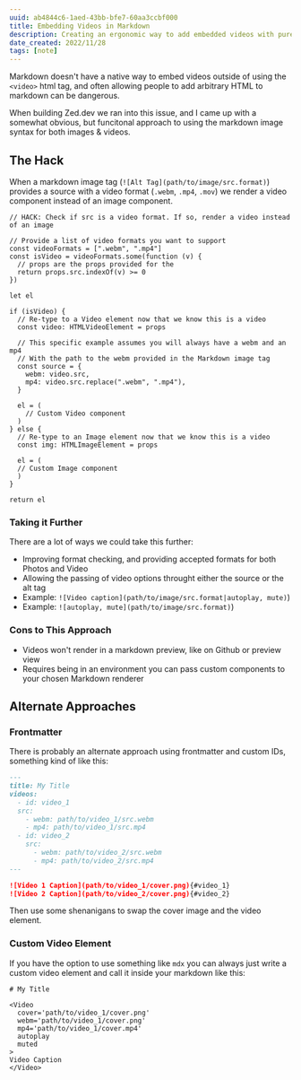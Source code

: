```yaml
---
uuid: ab4844c6-1aed-43bb-bfe7-60aa3ccbf000
title: Embedding Videos in Markdown
description: Creating an ergonomic way to add embedded videos with pure markdown inputs in a React environment.
date_created: 2022/11/28
tags: [note]
---
```


Markdown doesn't have a native way to embed videos outside of using the `<video>` html tag, and often allowing people to add arbitrary HTML to markdown can be dangerous.

When building Zed.dev we ran into this issue, and I came up with a somewhat obvious, but funcitonal approach to using the markdown image syntax for both images & videos.

## The Hack

When a markdown image tag (`![Alt Tag](path/to/image/src.format)`) provides a source with a video format (`.webm`, `.mp4`, `.mov`) we render a video component instead of an image component.

```tsx
// HACK: Check if src is a video format. If so, render a video instead of an image

// Provide a list of video formats you want to support
const videoFormats = [".webm", ".mp4"]
const isVideo = videoFormats.some(function (v) {
  // props are the props provided for the 
  return props.src.indexOf(v) >= 0
})

let el

if (isVideo) {
  // Re-type to a Video element now that we know this is a video
  const video: HTMLVideoElement = props
  
  // This specific example assumes you will always have a webm and an mp4
  // With the path to the webm provided in the Markdown image tag
  const source = {
    webm: video.src,
    mp4: video.src.replace(".webm", ".mp4"),
  }

  el = (
    // Custom Video component
  )
} else {
  // Re-type to an Image element now that we know this is a video
  const img: HTMLImageElement = props
  
  el = (
  // Custom Image component
  )
}

return el
```

### Taking it Further

There are a lot of ways we could take this further:

- Improving format checking, and providing accepted formats for both Photos and Video
- Allowing the passing of video options throught either the source or the alt tag
- Example: `![Video caption](path/to/image/src.format|autoplay, mute)`)
- Example: `![autoplay, mute](path/to/image/src.format)`)

### Cons to This Approach
- Videos won't render in a markdown preview, like on Github or preview view
- Requires being in an environment you can pass custom components to your chosen Markdown renderer

## Alternate Approaches

### Frontmatter
There is probably an alternate approach using frontmatter and custom IDs, something kind of like this:

```markdown
---
title: My Title
videos:
  - id: video_1
  src:
    - webm: path/to/video_1/src.webm
    - mp4: path/to/video_1/src.mp4
  - id: video_2
    src:
      - webm: path/to/video_2/src.webm
      - mp4: path/to/video_2/src.mp4
---

![Video 1 Caption](path/to/video_1/cover.png){#video_1}
![Video 2 Caption](path/to/video_2/cover.png){#video_2}

```

Then use some shenanigans to swap the cover image and the video element.

### Custom Video Element
If you have the option to use something like `mdx` you can always just write a custom video element and call it inside your markdown like this:

```mdx 
# My Title

<Video
  cover='path/to/video_1/cover.png'
  webm='path/to/video_1/cover.png'
  mp4='path/to/video_1/cover.mp4'
  autoplay
  muted
>
Video Caption
</Video>
```

